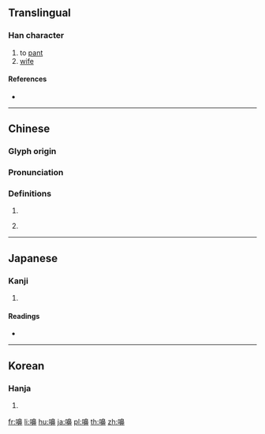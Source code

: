 {{character info/new}}
==Translingual==

===Han character===
{{Han char|rn=30|rad=口|as=14|sn=17|four=|canj=RHUL|ids=⿰口鼻}}

# to [[pant]]
# [[wife]]

====References====
* {{Han ref|kx=0212.020|dkj=04467|dj=0434.360|hdz=10696.170|uh=568A|ud=22154}}

----

==Chinese==
{{zh-forms}}

===Glyph origin===
{{Han etym}}

===Pronunciation===
{{zh-pron
|m=xiù,pì
|c=be6,bei6
|mc=y
|oc=y
|cat=
}}
{{zh-attn-split}}

===Definitions===
{{zh-hanzi}}

# {{rfdef|zh}} <!--non-Cantonese-->
# {{lb|zh|Cantonese|dated}} {{n-g|Sentence-final particle.}} {{rfgloss|zh}} <!--https://books.google.com/books?id=KTarCgAAQBAJ&pg=PA227&dq="嚊"+"be6"-->

----

==Japanese==

===Kanji===
{{ja-kanji|grade=|rs=口14}}

# {{defn|lang=ja|sort=口14}}

====Readings====
* {{ja-readings|on=[[ひ]] (hi)|kun=[[はないき]] (hanaiki), [[かか]] (kaka), [[あえぎ]] (aegi)}}

----

==Korean==

===Hanja===
{{ko-hanja|hangeul=비|rv=bi|mr=pi}}

# {{defn|lang=ko|sort=口14}}

[[fr:嚊]]
[[li:嚊]]
[[hu:嚊]]
[[ja:嚊]]
[[pl:嚊]]
[[th:嚊]]
[[zh:嚊]]